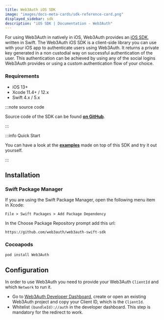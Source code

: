 ```yaml
---
title: Web3Auth iOS SDK
image: "images/docs-meta-cards/sdk-reference-card.png"
displayed_sidebar: sdk
description: "iOS SDK | Documentation - Web3Auth"
---
```


For using Web3Auth in natively in iOS, Web3Auth provides an [iOS SDK](https://github.com/Web3Auth/web3auth-swift-sdk), written in Swift. The Web3Auth
iOS SDK is a client-side library you can use with your iOS app to authenticate users using Web3Auth. It returns a private key generated in a non
custodial way on successful authentication of the user. This authentication can be achieved by using any of the social logins Web3Auth provides or
using a custom authentication flow of your choice.

### Requirements

- iOS 13+
- Xcode 11.4+ / 12.x
- Swift 4.x / 5.x

:::note source code

Source code of the SDK can be found **[on GitHub](https://github.com/Web3Auth/web3auth-swift-sdk)**.

:::

:::info Quick Start

You can have a look at the **[examples](/examples?product=Plug+and+Play&sdk=Plug+and+Play+iOS+SDK)** made on top of this SDK and try it out yourself.

:::

## Installation

### Swift Package Manager

If you are using the Swift Package Manager, open the following menu item in Xcode:

`File > Swift Packages > Add Package Dependency`

In the Choose Package Repository prompt add this url:

```
https://github.com/web3auth/web3auth-swift-sdk
```

### Cocoapods

```sh
pod install Web3Auth
```

## Configuration

In order to use Web3Auth you need to provide your Web3Auth `ClientId` and which `Network` to run it.

- Go to [Web3Auth Developer Dashboard](https://dashboard.web3auth.io), create or open an existing Web3Auth project and copy your Client ID, which is
  the `ClientId`.
- Whitelist `(bundleId)://auth` in the developer dashboard. This step is mandatory for the redirect to work.
